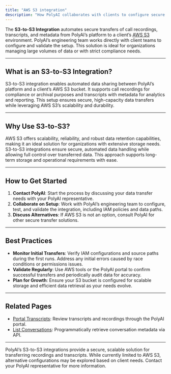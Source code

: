 ```yaml
---
title: "AWS S3 integration"
description: "How PolyAI collaborates with clients to configure secure AWS S3 data transfers."
---
```


The **S3-to-S3 Integration** automates secure transfers of call recordings, transcripts, and metadata from PolyAI’s platform to a client’s [AWS S3](https://aws.amazon.com/s3/) environment. PolyAI’s engineering team works directly with client teams to configure and validate the setup. This solution is ideal for organizations managing large volumes of data or with strict compliance needs.

---

## What is an S3-to-S3 Integration?

S3-to-S3 integration enables automated data sharing between PolyAI’s platform and a client’s AWS S3 bucket. It supports call recordings for compliance or archival purposes and transcripts with metadata for analytics and reporting. This setup ensures secure, high-capacity data transfers while leveraging AWS S3’s scalability and durability.

---

## Why Use S3-to-S3?

AWS S3 offers scalability, reliability, and robust data retention capabilities, making it an ideal solution for organizations with extensive storage needs. S3-to-S3 integrations ensure secure, automated data handling while allowing full control over transferred data. This approach supports long-term storage and operational requirements with ease.

---

## How to Get Started

1. **Contact PolyAI**: Start the process by discussing your data transfer needs with your PolyAI representative.
2. **Collaborate on Setup**: Work with PolyAI’s engineering team to configure, test, and validate the integration, including IAM policies and data paths.
3. **Discuss Alternatives**: If AWS S3 is not an option, consult PolyAI for other secure transfer solutions.

---

## Best Practices

- **Monitor Initial Transfers**: Verify IAM configurations and source paths during the first runs. Address any initial errors caused by race conditions or permissions issues.
- **Validate Regularly**: Use AWS tools or the PolyAI portal to confirm successful transfers and periodically audit data for accuracy.
- **Plan for Growth**: Ensure your S3 bucket is configured for scalable storage and efficient data retrieval as your needs evolve.

---

## Related Pages

- [Portal Transcripts](portal-transcripts): Review transcripts and recordings through the PolyAI portal.
- [List Conversations](list-conversations): Programmatically retrieve conversation metadata via API.

---

PolyAI’s S3-to-S3 integrations provide a secure, scalable solution for transferring recordings and transcripts. While currently limited to AWS S3, alternative configurations may be explored based on client needs. Contact your PolyAI representative for more information.